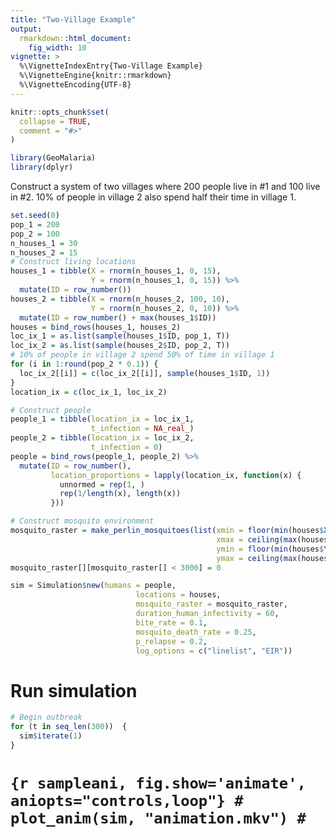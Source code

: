 ```yaml
---
title: "Two-Village Example"
output:
  rmarkdown::html_document:
    fig_width: 10
vignette: >
  %\VignetteIndexEntry{Two-Village Example}
  %\VignetteEngine{knitr::rmarkdown}
  %\VignetteEncoding{UTF-8}
---
```


```r
knitr::opts_chunk$set(
  collapse = TRUE,
  comment = "#>"
)
```

```r
library(GeoMalaria)
library(dplyr)
```

Construct a system of two villages where 200 people live in #1 and 100 live in #2. 10% of people in village 2 also spend half their time in village 1.

```r
set.seed(0)
pop_1 = 200
pop_2 = 100
n_houses_1 = 30
n_houses_2 = 15
# Construct living locations
houses_1 = tibble(X = rnorm(n_houses_1, 0, 15),
                  Y = rnorm(n_houses_1, 0, 15)) %>%
  mutate(ID = row_number())
houses_2 = tibble(X = rnorm(n_houses_2, 100, 10),
                  Y = rnorm(n_houses_2, 0, 10)) %>%
  mutate(ID = row_number() + max(houses_1$ID))
houses = bind_rows(houses_1, houses_2)
loc_ix_1 = as.list(sample(houses_1$ID, pop_1, T))
loc_ix_2 = as.list(sample(houses_2$ID, pop_2, T))
# 10% of people in village 2 spend 50% of time in village 1
for (i in 1:round(pop_2 * 0.1)) {
  loc_ix_2[[i]] = c(loc_ix_2[[i]], sample(houses_1$ID, 1))
}
location_ix = c(loc_ix_1, loc_ix_2)

# Construct people
people_1 = tibble(location_ix = loc_ix_1,
                  t_infection = NA_real_)
people_2 = tibble(location_ix = loc_ix_2,
                  t_infection = 0)
people = bind_rows(people_1, people_2) %>%
  mutate(ID = row_number(),
         location_proportions = lapply(location_ix, function(x) {
           unnormed = rep(1, )
           rep(1/length(x), length(x))
         }))

# Construct mosquito environment
mosquito_raster = make_perlin_mosquitoes(list(xmin = floor(min(houses$X)),
                                              xmax = ceiling(max(houses$X)),
                                              ymin = floor(min(houses$Y)),
                                              ymax = ceiling(max(houses$Y))))
mosquito_raster[][mosquito_raster[] < 3000] = 0

sim = Simulation$new(humans = people,
                            locations = houses,
                            mosquito_raster = mosquito_raster,
                            duration_human_infectivity = 60,
                            bite_rate = 0.1,
                            mosquito_death_rate = 0.25,
                            p_relapse = 0.2,
                            log_options = c("linelist", "EIR"))
```

# Run simulation

```r
# Begin outbreak
for (t in seq_len(300))  {
  sim$iterate(1)
}
```

<!-- # Render animation -->

# ```{r sampleani, fig.show='animate', aniopts="controls,loop"}
# plot_anim(sim, "animation.mkv")
# ```

